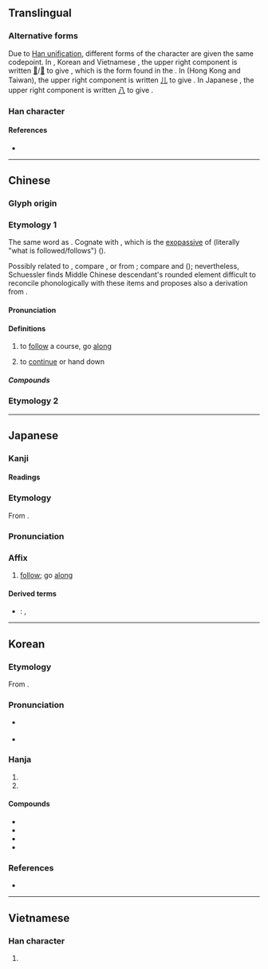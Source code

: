 {{also|㳂}}
{{character info}}
{{character info|0x2F8FC}}
==Translingual==
{{stroke order|strokes=8}}
{{ja-forms|沿|沿|沿}}

===Alternative forms===
Due to [[w:Han unification|Han unification]], different forms of the character are given the same codepoint. In {{w|simplified Chinese}}, Korean {{w|Hanja}} and Vietnamese {{w|Chữ Nôm}}, the upper right component is written [[𠘧]]/[[几]] to give <span style="font-size:large">{{lang|und|sc=Hans|沿}}</span>, which is the form found in the {{w|Kangxi dictionary}}. In {{w|traditional Chinese}} (Hong Kong and Taiwan), the upper right component is written [[儿]] to give <span style="font-size:large">{{lang|und|sc=Hant|沿}}</span>. In Japanese {{w|shinjitai}}, the upper right component is written [[八]] to give <span style="font-size:large">{{lang|ja|沿}}</span>.

===Han character===
{{Han char|rn=85|rad=水|as=05|sn=8|four=38160|canj=ECR,EHNR|ids=⿰氵⿱𠘧口(GKV),⿰氵⿱⿰丿㇄口(HT),⿰氵㕣(J)}}

====References====
* {{Han ref|kx=0614.130|dkj=17260|dj=1008.040|hdz=31590.040|uh=6CBF|ud=27839|bh=AA75|bd=43637}}

----

==Chinese==
{{zh-forms|alt=㳂}}

===Glyph origin===
{{Han etym}}

===Etymology 1===
The same word as {{och-l|緣|id=1|to go along}}. Cognate with {{och-l|緣|id=2|hem; border on garment}}, which is the [[exopassive]] of {{och-l|沿}} (literally "what is followed/follows") ({{zh-ref|Schuessler, 2007}}).

Possibly related to {{w|Proto-Tai language|Proto-Tai}}, compare {{cog|th|เลียน||to mimic}}, or from {{w|Sino-Tibetan languages|Sino-Tibetan}}; compare {{cog|lus|zeelᴸ||to walk along, a road along a hillside}} and {{cog|kac|mə³¹-jan³³||flow along a cliff}} ({{zh-ref|Schuessler, 2007}}); nevertheless, Schuessler finds Middle Chinese descendant's rounded element difficult to reconcile phonologically with these items and proposes also a derivation from {{och-l|由}}.

====Pronunciation====
{{zh-pron
|m=yán
|c=jyun4
|c-t=yon3
|h=pfs=yèn
|mb=ě̤ng
|mn=iân
|mn-t=ing5
|mc=y
|oc=y
|ma=y
|cat=v,prep,n
}}

====Definitions====
{{zh-hanzi}}

# to [[follow]] a course, go [[along]]
#: {{zh-also|沿著/沿着}}
# to [[continue]] or hand down {{attention|zh|needs check/formatting}}

=====Compounds=====
{{zh-der|床沿|沿流討源|沿身|沿岸貿易|沿岸流|沿途|沿條兒|沿河|沿波討源|沿海口子|沿革解釋|沿子|沿習|沿門挨戶|窗沿|沿泝|沿線|流沿兒|河沿|沿階草|沿襲|沿門託缽|溝沿|沿革|沿邊兒|沿路|沿街|沿用|沿海|沿流溯源|沿洄|沿江|沿才授職|沿例|沿岸|相沿|邊沿|沿著/沿着|沿渡河|蓼沿}}

===Etymology 2===
{{zh-see|檐|ss}}

{{zh-cat|Elementary}}

----

==Japanese==

===Kanji===
{{ja-kanji|grade=6|rs=水05}}

====Readings====
{{ja-readings
|goon=えん
|kanon=えん
|kun=そ-う<そ-ふ
}}

===Etymology===
{{ja-kanjitab|えん|yomi=on}}
From {{der|ja|ltc|sort=えん|-}} {{ltc-l|沿}}.

===Pronunciation===
{{ja-pron|えん|y=on}}

===Affix===
{{ja-pos|affix|えん}}

# [[follow]]; go [[along]]

====Derived terms====
* {{ja-r|沿%岸|えん%がん}}: {{l|en|coast}}, {{l|en|shore}}

----

==Korean==

===Etymology===
From {{der|ko|ltc|-}} {{ltc-l|沿}}.

{{collapse|
* {{hanja-dongguk|ᄋᆑᆫ|yuyen}}
* {{hanja-sinjeung|연|yen}}
|Historical readings
|bg=#FFFFFF}}

===Pronunciation===
* {{sense|to follow a course; to continue}} {{ko-hanja-pron|연}}
* {{sense|in {{ko-l|연혁|沿革}}}} {{ko-hanja-pron|연|l=y}}

===Hanja===
{{ko-hanja-search}}
{{ko-hanja|[[물]] [[따라가다|따라갈]]|연}}

# {{hanja form of|연|to [[follow]] a course}}
# {{hanja form of|연|to [[continue]]}}

====Compounds====
{{der-top|Compounds}}
* {{ko-l|연안|沿岸}}
* {{ko-l|연해|沿海}}
* {{ko-l|연혁|沿革}}
* {{ko-l|연변|沿邊}}
{{der-bottom}}

===References===
* {{R:hanjadoc|5874}}

----

==Vietnamese==

===Han character===
{{vi-readings|reading=duyên, diềm|rs=水05}}

# {{rfdef|vi|sort=水05}}